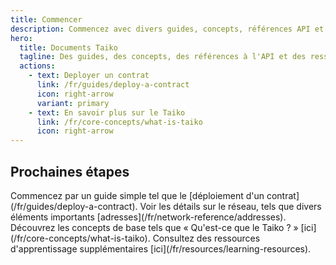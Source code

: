 ```yaml
---
title: Commencer
description: Commencez avec divers guides, concepts, références API et ressources pour vous aider à créer avec Taiko.
hero:
  title: Documents Taiko
  tagline: Des guides, des concepts, des références à l'API et des ressources pour vous aider à construire avec Taiko.
  actions:
    - text: Deployer un contrat
      link: /fr/guides/deploy-a-contract
      icon: right-arrow
      variant: primary
    - text: En savoir plus sur le Taiko
      link: /fr/core-concepts/what-is-taiko
      icon: right-arrow
---
```



## Prochaines étapes

<CardGrid stagger>
  <Card title="Guides" icon="open-book">
Commencez par un guide simple tel que le [déploiement d'un contrat](/fr/guides/deploy-a-contract).
  </Card>
  <Card title="Référence du réseau" icon="document">
  Voir les détails sur le réseau, tels que divers éléments importants [adresses](/fr/network-reference/addresses).
  </Card>
  <Card title="Concepts de base" icon="puzzle">
Découvrez les concepts de base tels que « Qu'est-ce que le Taiko ? »
    [ici](/fr/core-concepts/what-is-taiko).
  </Card>
  <Card title="Ressources d'apprentissage" icon="rocket">
    Consultez des ressources d'apprentissage supplémentaires [ici](/fr/resources/learning-resources).
  </Card>
</CardGrid>
